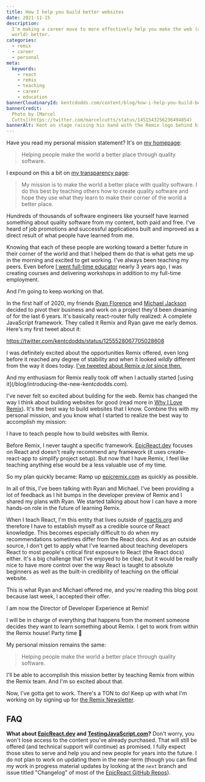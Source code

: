 ```yaml
---
title: How I help you build better websites
date: 2021-11-15
description:
  I'm making a career move to more effectively help you make the web (and the
  world) better.
categories:
  - remix
  - career
  - personal
meta:
  keywords:
    - react
    - remix
    - teaching
    - career
    - education
bannerCloudinaryId: kentcdodds.com/content/blog/how-i-help-you-build-better-websites/kent-speaking-about-remix
bannerCredit:
  Photo by [Marcel
  Cutts](https://twitter.com/marcelcutts/status/1451543256236494854)
bannerAlt: Kent on stage raising his hand with the Remix logo behind him
---
```


Have you read my personal mission statement? It's on [my homepage](/):

> Helping people make the world a better place through quality software.

I expound on this a bit on [my transparency page](/transparency):

> My mission is to make the world a better place with quality software. I do
> this best by teaching others how to create quality software and hope they use
> what they learn to make their corner of the world a better place.

Hundreds of thousands of software engineers like yourself have learned something
about quality software from my content, both paid and free. I've heard of job
promotions and successful applications built and improved as a direct result of
what people have learned from me.

Knowing that each of these people are working toward a better future in their
corner of the world and that I helped them do that is what gets me up in the
morning and excited to get working. I've always been teaching my peers. Even
before [I went full-time educator](/blog/full-time-educator) nearly 3 years ago,
I was creating courses and delivering workshops in addition to my full-time
employment.

And I'm going to keep working on that.

In the first half of 2020, my friends
[Ryan Florence](https://twitter.com/ryanflorence) and
[Michael Jackson](https://twitter.com/mjackson) decided to pivot their business
and work on a project they'd been dreaming of for the last 6 years. It's
basically react-router fully realized: A complete JavaScript framework. They
called it Remix and Ryan gave me early demos. Here's my first tweet about it:

https://twitter.com/kentcdodds/status/1255528067705028608

I was definitely excited about the opportunities Remix offered, even long before
it reached any degree of stability and when it looked _wildly_ different from
the way it does today.
[I've tweeted about Remix _a lot_ since then.](https://twitter.com/search?q=from%3Akentcdodds%20remix&src=typed_query&f=live)

<callout-success>
  And my enthusiasm for Remix really took off when I actually started [using
  it](/blog/introducing-the-new-kentcdodds.com).
</callout-success>

I've never felt so excited about building for the web. Remix has changed the way
I think about building websites for good (read more in
[Why I Love Remix](/blog/why-i-love-remix)). It's the best way to build websites
that I know. Combine this with my personal mission, and you know what I started
to realize the best way to accomplish my mission:

<callout-info>
  I have to teach people how to build websites with Remix.
</callout-info>

Before Remix, I never taught a specific framework.
[EpicReact.dev](https://epicreact.dev) focuses on React and doesn't really
recommend any framework (it uses create-react-app to simplify project setup).
But now that I have Remix, I feel like teaching anything else would be a less
valuable use of my time.

So my plan quickly became: Ramp up [epicremix.com](https://epicremix.com) as
quickly as possible.

In all of this, I've been talking with Ryan and Michael. I've been providing a
lot of feedback as I hit bumps in the developer preview of Remix and I shared my
plans with Ryan. We started talking about how I can have a more hands-on role in
the future of learning Remix.

When I teach React, I'm this entity that lives outside of
[reactjs.org](https://reactjs.org/) and therefore I have to establish myself as
a credible source of React knowledge. This becomes especially difficult to do
when my recommendations sometimes differ from the React docs. And as an outside
source, I don't get to apply what I've learned about teaching developers React
to most people's critical first exposure to React (the React docs) either. It's
a big challenge that I've enjoyed to be clear, but it would be really nice to
have more control over the way React is taught to absolute beginners as well as
the built-in credibility of teaching on the official website.

This is what Ryan and Michael offered me, and you're reading this blog post
because last week, I accepted their offer.

<callout-success>
  I am now the Director of Developer Experience at Remix!
</callout-success>

I will be in charge of everything that happens from the moment someone decides
they want to learn something about Remix. I get to work from within the Remix
house! Party time 🥳

My personal mission remains the same:

> Helping people make the world a better place through quality software.

I'll be able to accomplish this mission better by teaching Remix from within the
Remix team. And I'm so excited about that.

Now, I've gotta get to work. There's a TON to do! Keep up with what I'm working
on by signing up for [the Remix Newsletter](https://remix.run/newsletter).

## FAQ

**What about [EpicReact.dev](https://epicreact.dev) and
[TestingJavaScript.com](https://testingjavascript.com)?** Don't worry, you won't
lose access to the content you've already purchased. That will still be offered
(and technical support will continue) as promised. I fully expect those sites to
serve and help you and new people for years into the future. I do not plan to
work on updating them in the near-term (though you can find my work in progress
material updates by looking at the `next` branch and issue titled "Changelog" of
most of the [EpicReact GitHub Repos](https://github.com/topics/epicreact-dev)).
